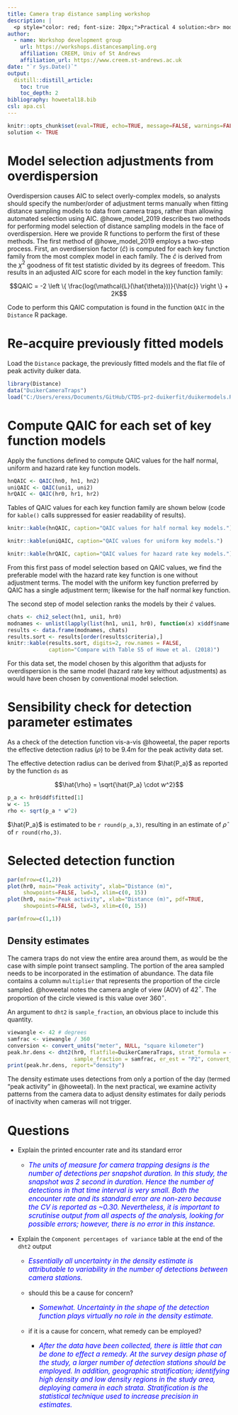 ```yaml
---
title: Camera trap distance sampling workshop
description: |
  <p style="color: red; font-size: 20px;">Practical 4 solution:<br> model selection with overdispersed data</p>
author:
  - name: Workshop development group
    url: https://workshops.distancesampling.org
    affiliation: CREEM, Univ of St Andrews
    affiliation_url: https://www.creem.st-andrews.ac.uk
date: "`r Sys.Date()`"
output: 
  distill::distill_article:
    toc: true
    toc_depth: 2
bibliography: howeetal18.bib
csl: apa.csl
---
```


```r
knitr::opts_chunk$set(eval=TRUE, echo=TRUE, message=FALSE, warnings=FALSE)
solution <- TRUE
```

# Model selection adjustments from overdispersion

Overdispersion causes AIC to select overly-complex models, so analysts should specify the number/order of adjustment terms manually when fitting distance sampling models to data from camera traps, rather than allowing automated selection using AIC. @howe_model_2019 describes two methods for performing model selection of distance sampling models in the face of overdispersion. Here we provide R functions to perform the first of these methods. The first method of @howe_model_2019 employs a two-step process.  First, an overdisersion factor $(\hat{c})$ is computed for each key function family from the most complex model in each family. The $\hat{c}$ is derived from the $\chi^2$ goodness of fit test statistic divided by its degrees of freedom. This results in an adjusted AIC score for each model in the key function family:

$$QAIC = -2 \left \{ \frac{log(\mathcal{L}(\hat{\theta}))}{\hat{c}} \right \} + 2K$$

Code to perform this QAIC computation is found in the function `QAIC` in the `Distance` R package.

# Re-acquire previously fitted models

Load the `Distance` package, the previously fitted models and the flat file of peak activity duiker data.

```r
library(Distance)
data("DuikerCameraTraps")
load("C:/Users/erexs/Documents/GitHub/CTDS-pr2-duikerfit/duikermodels.RData")
```

# Compute QAIC for each set of key function models

Apply the functions defined to compute QAIC values for the half normal, uniform and hazard rate key function models.

```r
hnQAIC <- QAIC(hn0, hn1, hn2)
uniQAIC <- QAIC(uni1, uni2)
hrQAIC <- QAIC(hr0, hr1, hr2)
```
Tables of QAIC values for each key function family are shown below (code for `kable()` calls suppressed for easier readability of results).

```r
knitr::kable(hnQAIC, caption="QAIC values for half normal key models.")
```

```r
knitr::kable(uniQAIC, caption="QAIC values for uniform key models.")
```

```r
knitr::kable(hrQAIC, caption="QAIC values for hazard rate key models.")
```

From this first pass of model selection based on QAIC values, we find the preferable model with the hazard rate key function is one without adjustment terms. The model with the uniform key function preferred by QAIC has a single adjustment term; likewise for the half normal key function.

The second step of model selection ranks the models by their $\hat{c}$ values.

```r
chats <- chi2_select(hn1, uni1, hr0)
modnames <- unlist(lapply(list(hn1, uni1, hr0), function(x) x$ddf$name.message))
results <- data.frame(modnames, chats)
results.sort <- results[order(results$criteria),]
knitr::kable(results.sort, digits=2, row.names = FALSE,
             caption="Compare with Table S5 of Howe et al. (2018)")
```

For this data set, the model chosen by this algorithm that adjusts for overdispersion is the same model (hazard rate key without adjustments) as would have been chosen by conventional model selection.

# Sensibility check for detection parameter estimates

As a check of the detection function vis-a-vis @howeetal, the paper reports the effective detection radius ($\rho$) to be 9.4m for the peak activity data set.

The effective detection radius can be derived from $\hat{P_a}$ as reported by the function `ds` as

$$\hat{\rho} = \sqrt{\hat{P_a} \cdot w^2}$$

```r
p_a <- hr0$ddf$fitted[1]
w <- 15
rho <- sqrt(p_a * w^2)
```

$\hat{P_a}$ is estimated to be `r round(p_a,3)`, resulting in an estimate of $\hat{\rho}$ of `r round(rho,3)`.

# Selected detection function

```r
par(mfrow=c(1,2))
plot(hr0, main="Peak activity", xlab="Distance (m)",
     showpoints=FALSE, lwd=3, xlim=c(0, 15))
plot(hr0, main="Peak activity", xlab="Distance (m)", pdf=TRUE,
     showpoints=FALSE, lwd=3, xlim=c(0, 15))
```

```r
par(mfrow=c(1,1))
```

## Density estimates

The camera traps do not view the entire area around them, as would be the case with simple point transect sampling. The portion of the area sampled needs to be incorporated in the estimation of abundance. The data file contains a column `multiplier` that represents the proportion of the circle sampled. @howeetal notes the camera angle of view (AOV) of 42$^{\circ}$. The proportion of the circle viewed is this value over 360$^{\circ}$.

An argument to `dht2` is `sample_fraction`, an obvious place to include this quantity.

```r
viewangle <- 42 # degrees
samfrac <- viewangle / 360
conversion <- convert_units("meter", NULL, "square kilometer")
peak.hr.dens <- dht2(hr0, flatfile=DuikerCameraTraps, strat_formula = ~1,
                     sample_fraction = samfrac, er_est = "P2", convert_units = conversion)
print(peak.hr.dens, report="density")
```

The density estimate uses detections from only a portion of the day (termed "peak activity" in @howeetal).  In the next practical, we examine activity patterns from the camera data to adjust density estimates for daily periods of inactivity when cameras will not trigger.

# Questions

- Explain the printed encounter rate and its standard error
  - <p style="color: blue; font-size: 110%; font-style: italic;">The units of measure for camera trapping designs is the number of detections per snapshot duration.  In this study, the snapshot was 2 second in duration.  Hence the number of detections in that time interval is very small.  Both the encounter rate and its standard error are non-zero because the CV is reported as ~0.30.  Nevertheless, it is important to scrutinise output from all aspects of the analysis, looking for possible errors; however, there is no error in this instance.</p>
- Explain the `Component percentages of variance` table at the end of the `dht2` output
  - <p style="color: blue; font-size: 110%; font-style: italic;">Essentially all uncertainty in the density estimate is attributable to variability in the number of detections between camera stations.</p>
  - should this be a cause for concern?
    - <p style="color: blue; font-size: 110%; font-style: italic;">Somewhat.  Uncertainty in the shape of the detection function plays virtually no role in the density estimate.</p>
  - if it is a cause for concern, what remedy can be employed?
    - <p style="color: blue; font-size: 110%; font-style: italic;">After the data have been collected, there is little that can be done to effect a remedy. At the survey design phase of the study, a larger number of detection stations should be employed.  In addition, geographic stratification; identifying high density and low density regions in the study area, deploying camera in each strata.  Stratification is the statistical technique used to increase precision in estimates.</p>

